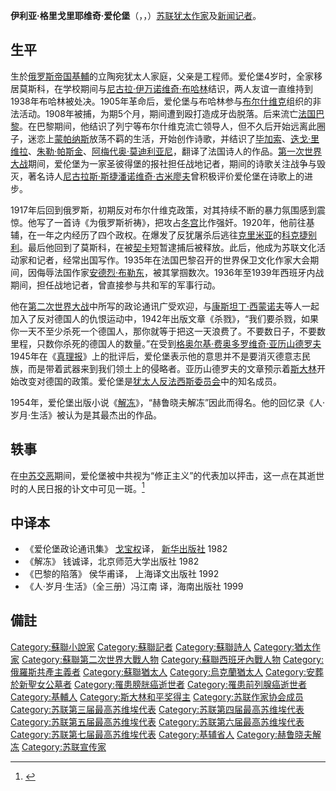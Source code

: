 {{Expand English|Ilya Ehrenburg}}
{{Infobox writer
| name =伊利亚·爱伦堡
| image =Ilya Ehrenburg 1960s.jpg
| imagesize = 
| caption =
| birth_date = {{OldStyleDate|1891年|1月26日|1月14日}}
| birth_place = [[俄罗斯帝国|俄罗斯帝国]][[基辅|基辅]]
| death_date = {{death date and age|df=y|1967|8|31|1891|1|26}}
| death_place = [[苏联|苏联]][[莫斯科|莫斯科]]
| occupation = 小说家、诗人、翻译家
| nationality = 
| period = 
| language= [[俄语|俄语]]
| notableworks = 《解冻》、《人·岁月·生活》
| awards = {{{!}}
{{!}} {{列宁勋章|1944}} {{!!}} {{列宁勋章|1961}} {{!!}} {{劳动红旗勋章}} {{!!}} {{红星勋章|1937}}
{{!}}-
{{!}} {{保卫莫斯科奖章}}{{!!}}{{卫国战争战胜德国奖章}}{{!!}} {{卫国战争中忘我劳动奖章}}{{!!}}{{莫斯科建城八百周年奖章}}
{{!}}-
{{!}} {{卫国战争胜利二十周年奖章}}
{{!}}}
{{{!}}
{{!}} {{法国荣誉军团勋章|type=4}}
{{!}}}
{{{!}}
{{!}} {{斯大林奖}} {{斯大林奖}}
{{!}}}
}}
'''伊利亚·格里戈里耶维奇·爱伦堡'''（{{lang-ru|'''Илья́ Григо́рьевич Эренбу́рг'''}}，{{IPA-ru|ɪˈlʲja ɡrʲɪˈɡorʲjɪvɪtɕ ɪrʲɪnˈburk|pron|Il'ya Grigor'yevich Eryenburg.ru.vorb.oga}}，{{bd|1891年|1月26日|1967年|8月31日|catIdx=E爱}}）[[苏联|苏联]][[犹太|犹太]][[作家|作家]]及[[新闻记者|新闻记者]]。

==生平==
生於[[俄罗斯帝国|俄罗斯帝国]][[基輔|基輔]]的立陶宛犹太人家庭，父亲是工程师。爱伦堡4岁时，全家移居莫斯科，在学校期间与[[尼古拉·伊万诺维奇·布哈林|尼古拉·伊万诺维奇·布哈林]]结识，两人友谊一直维持到1938年布哈林被处决。1905年革命后，爱伦堡与布哈林参与[[布尔什维克|布尔什维克]]组织的非法活动。1908年被捕，为期5个月，期间遭到殴打造成牙齿脱落。后来流亡[[法国|法国]][[巴黎|巴黎]]。在巴黎期间，他结识了列宁等布尔什维克流亡领导人，但不久后开始远离此圈子，迷恋上[[蒙帕纳斯|蒙帕纳斯]]放荡不羁的生活，开始创作诗歌，并结识了[[毕加索|毕加索]]、[[迭戈·里维拉|迭戈·里维拉]]、[[朱勒·帕斯金|朱勒·帕斯金]]、[[阿梅代奥·莫迪利亚尼|阿梅代奥·莫迪利亚尼]]，翻译了法国诗人{{Link-fr|耶麥|Francis Jammes}}的作品。[[第一次世界大战|第一次世界大战]]期间，爱伦堡为一家圣彼得堡的报社担任战地记者，期间的诗歌关注战争与毁灭，著名诗人[[尼古拉斯·斯捷潘诺维奇·古米廖夫|尼古拉斯·斯捷潘诺维奇·古米廖夫]]曾积极评价爱伦堡在诗歌上的进步。

1917年后回到俄罗斯，初期反对布尔什维克政策，对其持续不断的暴力氛围感到震惊。他写了一首诗《为俄罗斯祈祷》，把攻占[[冬宫|冬宫]]比作强奸。1920年，他前往基辅，在一年之内经历了四个政权。在爆发了反犹屠杀后逃往[[克里米亚|克里米亚]]的[[科克捷别利|科克捷别利]]。最后他回到了莫斯科，在被[[契卡|契卡]]短暂逮捕后被释放。此后，他成为苏联文化活动家和记者，经常出国写作。1935年在法国巴黎召开的世界保卫文化作家大会期间，因侮辱法国作家[[安德烈·布勒东|安德烈·布勒东]]，被其掌掴数次。1936年至1939年西班牙内战期间，担任战地记者，曾直接参与共和军的军事行动。

他在[[第二次世界大战|第二次世界大战]]中所写的政论通讯广受欢迎，与[[康斯坦丁·西蒙诺夫|康斯坦丁·西蒙诺夫]]等人一起加入了反对德国人的仇恨运动中，1942年出版文章《杀戮》，“我们要杀戮，如果你一天不至少杀死一个德国人，那你就等于把这一天浪费了。不要数日子，不要数里程，只数你杀死的德国人的数量。”在受到[[格奥尔基·费奥多罗维奇·亚历山德罗夫|格奥尔基·费奥多罗维奇·亚历山德罗夫]]1945年在《[[真理报|真理报]]》上的批评后，爱伦堡表示他的意思并不是要消灭德意志民族，而是带着武器来到我们领土上的侵略者。亚历山德罗夫的文章预示着[[斯大林|斯大林]]开始改变对德国的政策。爱伦堡是[[犹太人反法西斯委员会|犹太人反法西斯委员会]]中的知名成员。

1954年，爱伦堡出版小说《[[解冻_(小说)|解冻]]》，“赫鲁晓夫解冻”因此而得名。他的回忆录《人·岁月·生活》被认为是其最杰出的作品。

==轶事==
在[[中苏交恶|中苏交恶]]期间，爱伦堡被中共视为“修正主义”的代表加以抨击，这一点在其逝世时的人民日报的讣文中可见一斑。<ref>{{Cite web |url=http://rmrbw.info/read.php?tid=370071&fpage=19 |title=1967年9月12日《人民日报》第5版报道苏联作家爱伦堡逝世时的消息报道标题：“苏修集团和爱伦堡都是不齿于人类的狗屎堆 老牌修正主义文人大叛徒爱伦堡病死　勃列日涅夫之流如丧考妣” |accessdate=2015年4月17日 |archive-date=2016年3月5日 |archive-url=https://web.archive.org/web/20160305104332/http://rmrbw.info/read.php?fpage=19&tid=370071 |dead-url=no }}</ref>

==中译本==
*《爱伦堡政论通讯集》 [[戈宝权|戈宝权]]译， [[新华出版社|新华出版社]] 1982
*《解冻》 钱诚译，北京师范大学出版社  1982
*《巴黎的陷落》 侯华甫译， 上海译文出版社 1992
*《人·岁月·生活》（全三册）冯江南 译，海南出版社 1999 	

==備註==
{{reflist}}

{{Authority control}}
{{DEFAULTSORT:Ehrenburg, Ilya}}
[[Category:蘇聯小說家|Category:蘇聯小說家]]
[[Category:蘇聯記者|Category:蘇聯記者]]
[[Category:蘇聯詩人|Category:蘇聯詩人]]
[[Category:猶太作家|Category:猶太作家]]
[[Category:蘇聯第二次世界大戰人物|Category:蘇聯第二次世界大戰人物]]
[[Category:蘇聯西班牙內戰人物|Category:蘇聯西班牙內戰人物]]
[[Category:俄羅斯共產主義者|Category:俄羅斯共產主義者]]
[[Category:蘇聯猶太人|Category:蘇聯猶太人]]
[[Category:烏克蘭猶太人|Category:烏克蘭猶太人]]
[[Category:安葬於新聖女公墓者|Category:安葬於新聖女公墓者]]
[[Category:罹患膀胱癌逝世者|Category:罹患膀胱癌逝世者]]
[[Category:罹患前列腺癌逝世者|Category:罹患前列腺癌逝世者]]
[[Category:基輔人|Category:基輔人]]
[[Category:斯大林和平奖得主|Category:斯大林和平奖得主]]
[[Category:苏联作家协会成员|Category:苏联作家协会成员]]
[[Category:苏联第三届最高苏维埃代表|Category:苏联第三届最高苏维埃代表]]
[[Category:苏联第四届最高苏维埃代表|Category:苏联第四届最高苏维埃代表]]
[[Category:苏联第五届最高苏维埃代表|Category:苏联第五届最高苏维埃代表]]
[[Category:苏联第六届最高苏维埃代表|Category:苏联第六届最高苏维埃代表]]
[[Category:苏联第七届最高苏维埃代表|Category:苏联第七届最高苏维埃代表]]
[[Category:基辅省人|Category:基辅省人]]
[[Category:赫鲁晓夫解冻|Category:赫鲁晓夫解冻]]
[[Category:苏联宣传家|Category:苏联宣传家]]